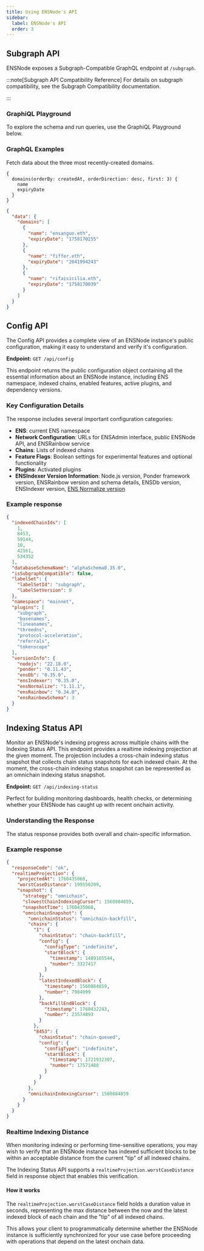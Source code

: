 ```yaml
---
title: Using ENSNode's API
sidebar:
  label: ENSNode's API
  order: 3
---
```



## Subgraph API
ENSNode exposes a Subgraph-Compatible GraphQL endpoint at `/subgraph`.

:::note[Subgraph API Compatibility Reference]
For details on subgraph compatibility, see the Subgraph Compatibility documentation.

<LinkCard
  href="/docs/reference/subgraph-compatibility"
  title="Subgraph Compatibility"
/>
:::

### GraphiQL Playground

To explore the schema and run queries, use the GraphiQL Playground below.

<LinkCard
  href="https://api.alpha.ensnode.io/subgraph"
  title="Subgraph-compatible GraphiQL Playground"
/>

### GraphQL Examples

Fetch data about the three most recently-created domains.

```gql
{
  domains(orderBy: createdAt, orderDirection: desc, first: 3) {
    name
    expiryDate
  }
}
```

```json
{
  "data": {
    "domains": [
      {
        "name": "ensanguo.eth",
        "expiryDate": "1758170255"
      },
      {
        "name": "fiffer.eth",
        "expiryDate": "2041994243"
      },
      {
        "name": "rifaisicilia.eth",
        "expiryDate": "1758170039"
      }
    ]
  }
}
```

## Config API

The Config API provides a complete view of an ENSNode instance's public
configuration, making it easy to understand and verify it's configuration.

**Endpoint:** `GET /api/config`

This endpoint returns the public configuration object containing all
the essential information about an ENSNode instance,
including ENS namespace, indexed chains, enabled features, active plugins,
and dependency versions.

### Key Configuration Details

The response includes several important configuration categories:

- **ENS**: current ENS namespace
- **Network Configuration**: URLs for ENSAdmin interface, public ENSNode API,
  and ENSRainbow service
- **Chains**: Lists of indexed chains
- **Feature Flags**: Boolean settings for experimental features and optional
  functionality
- **Plugins**: Activated plugins
- **ENSIndexer Version Information**: Node.js version, Ponder framework version,
  ENSRainbow version and schema details, ENSDb version, ENSIndexer version, [ENS Normalize version](https://www.npmjs.com/package/@adraffy/ens-normalize)

### Example response

```json
{
  "indexedChainIds": [
    1,
    8453,
    59144,
    10,
    42161,
    534352
  ],
  "databaseSchemaName": "alphaSchema0.35.0",
  "isSubgraphCompatible": false,
  "labelSet": {
    "labelSetId": "subgraph",
    "labelSetVersion": 0
  },
  "namespace": "mainnet",
  "plugins": [
    "subgraph",
    "basenames",
    "lineanames",
    "threedns",
    "protocol-acceleration",
    "referrals",
    "tokenscope"
  ],
  "versionInfo": {
    "nodejs": "22.18.0",
    "ponder": "0.11.43",
    "ensDb": "0.35.0",
    "ensIndexer": "0.35.0",
    "ensNormalize": "1.11.1",
    "ensRainbow": "0.34.0",
    "ensRainbowSchema": 3
  }
}
```

## Indexing Status API

Monitor an ENSNode's indexing progress across multiple chains with
the Indexing Status API. This endpoint provides a realtime indexing projection
at the given moment. The projection includes a cross-chain indexing status
snapshot that collects chain status snapshots for each indexed chain.
At the moment, the cross-chain indexing status snapshot can be represented 
as an omnichain indexing status snapshot.

**Endpoint:** `GET /api/indexing-status`

Perfect for building monitoring dashboards, health checks, or determining
whether your ENSNode has caught up with recent onchain activity.

### Understanding the Response

The status response provides both overall and chain-specific information.

### Example response

```json
{
  "responseCode": "ok",
  "realtimeProjection": {
    "projectedAt": 1760435068,
    "worstCaseDistance": 199550209,
    "snapshot": {
      "strategy": "omnichain",
      "slowestChainIndexingCursor": 1560884859,
      "snapshotTime": 1760435068,
      "omnichainSnapshot": {
        "omnichainStatus": "omnichain-backfill",
        "chains": {
          "1": {
            "chainStatus": "chain-backfill",
            "config": {
              "configType": "indefinite",
              "startBlock": {
                "timestamp": 1489165544,
                "number": 3327417
              }
            },
            "latestIndexedBlock": {
              "timestamp": 1560884859,
              "number": 7984099
            },
            "backfillEndBlock": {
              "timestamp": 1760432243,
              "number": 23574893
            }
          },
          "8453": {
            "chainStatus": "chain-queued",
            "config": {
              "configType": "indefinite",
              "startBlock": {
                "timestamp": 1721932307,
                "number": 17571480
              }
            }
          }
        },
        "omnichainIndexingCursor": 1560884859
      }
    }
  }
}
```

### Realtime Indexing Distance

When monitoring indexing or performing time-sensitive operations, you may wish to
verify that an ENSNode instance has indexed sufficient blocks to be within
an acceptable distance from the current "tip" of all indexed chains.

The Indexing Status API supports a `realtimeProjection.worstCaseDistance` field
in response object that enables this verification.

#### How it works

The `realtimeProjection.worstCaseDistance` field holds a duration value in
seconds, representing the max distance between the now and
the latest indexed block of each chain and the "tip" of all indexed chains.

This allows your client to programmatically determine whether the ENSNode
instance is sufficiently synchronized for your use case before proceeding with
operations that depend on the latest onchain data.
